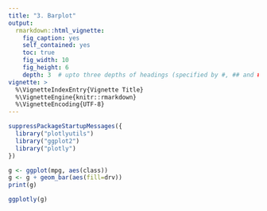 ```yaml
---
title: "3. Barplot"
output:
  rmarkdown::html_vignette:
    fig_caption: yes
    self_contained: yes
    toc: true
    fig_width: 10
    fig_height: 6
    depth: 3  # upto three depths of headings (specified by #, ## and ###)  
vignette: >
  %\VignetteIndexEntry{Vignette Title}
  %\VignetteEngine{knitr::rmarkdown}
  %\VignetteEncoding{UTF-8}
---
```


```r
suppressPackageStartupMessages({
  library("plotlyutils")
  library("ggplot2")
  library("plotly")
})

g <- ggplot(mpg, aes(class))
g <- g + geom_bar(aes(fill=drv))
print(g)
```

```r
ggplotly(g)
```

